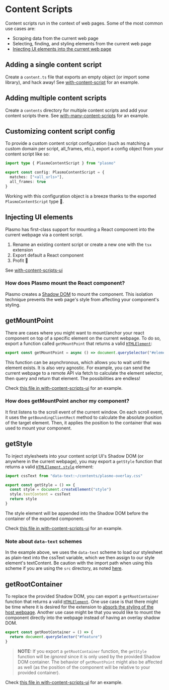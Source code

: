 # Content Scripts

Content scripts run in the context of web pages. Some of the most common use cases are:

- Scraping data from the current web page
- Selecting, finding, and styling elements from the current web page
- [Injecting UI elements into the current web page](#injecting-ui-elements)

## Adding a single content script

Create a `content.ts` file that exports an empty object (or import some library), and hack away! See [with-content-script](https://github.com/PlasmoHQ/examples/tree/main/with-content-script) for an example.

## Adding multiple content scripts

Create a `contents` directory for multiple content scripts and add your content scripts there. See [with-many-content-scripts](https://github.com/PlasmoHQ/examples/tree/main/with-many-content-scripts) for an example.

## Customizing content script config

To provide a custom content script configuration (such as matching a custom domain per script, all_frames, etc.), export a config object from your content script like so:

```ts
import type { PlasmoContentScript } from "plasmo"

export const config: PlasmoContentScript = {
  matches: ["<all_urls>"],
  all_frames: true
}
```

Working with this configuration object is a breeze thanks to the exported `PlasmoContentScript` type 🥳.

## Injecting UI elements

Plasmo has first-class support for mounting a React component into the current webpage via a content script.

1. Rename an existing content script or create a new one with the `tsx` extension
2. Export default a React component
3. Profit 🎉

See [with-content-scripts-ui](https://github.com/PlasmoHQ/examples/tree/main/with-content-scripts-ui)

### How does Plasmo mount the React component?

Plasmo creates a [Shadow DOM](https://developer.mozilla.org/en-US/docs/Web/Web_Components/Using_shadow_DOM) to mount the component. This isolation technique prevents the web page's style from affecting your component's styling.

## getMountPoint

There are cases where you might want to mount/anchor your react component on top of a specific element on the current webpage. To do so, export a function called `getMountPoint` that returns a valid [`HTMLElement`](https://developer.mozilla.org/en-US/docs/Web/API/HTMLElement):

```ts
export const getMountPoint = async () => document.querySelector("#element")
```

This function can be asynchronous, which allows you to wait until the element exists. It is also very agnostic. For example, you can send the current webpage to a remote API via fetch to calculate the element selector, then query and return that element. The possibilities are endless!

Check [this file in with-content-scripts-ui](https://github.com/PlasmoHQ/examples/blob/main/with-content-scripts-ui/contents/plasmo-mount.tsx) for an example.

### How does getMountPoint anchor my component?

It first listens to the scroll event of the current window. On each scroll event, it uses the `getBoundingClientRect` method to calculate the absolute position of the target element. Then, it applies the position to the container that was used to mount your component.

## getStyle

To inject stylesheets into your content script UI's Shadow DOM (or anywhere in the current webpage), you may export a `getStyle` function that returns a valid [`HTMLElement.style`](https://developer.mozilla.org/en-US/docs/Web/API/HTMLElement/style) element:

```ts
import cssText from "data-text:~/contents/plasmo-overlay.css"

export const getStyle = () => {
  const style = document.createElement("style")
  style.textContent = cssText
  return style
}
```

The style element will be appended into the Shadow DOM before the container of the exported component.

Check [this file in with-content-scripts-ui](https://github.com/PlasmoHQ/examples/blob/main/with-content-scripts-ui/contents/plasmo-overlay.tsx) for an example.

### Note about `data-text` schemes

In the example above, we uses the `data-text` scheme to load our stylesheet as plain-text into the cssText variable, which we then assign to our style element's textContent. Be caution with the import path when using this scheme if you are using the `src` directory, as noted [here](workflows/assets#data-base64-and-data-text-schemes).

## getRootContainer

To replace the provided Shadow DOM, you can export a `getRootContainer` function that returns a valid [`HTMLElement`](https://developer.mozilla.org/en-US/docs/Web/API/HTMLElement). One use case is that there might be time where it is desired for the extension to [absorb the styling of the host webpage](https://github.com/PlasmoHQ/plasmo/issues/10#issuecomment-1149499252). Another use case might be that you would like to mount the component directly into the webpage instead of having an overlay shadow DOM.

```ts
export const getRootContainer = () => {
  return document.querySelector("#feature")
}
```

> **NOTE:** If you export a `getRootContainer` function, the `getStyle` function will be _ignored_ since it is only used by the provided Shadow DOM container. The behavior of `getMountPoint` might also be affected as well (as the position of the component will be relative to your provided container).

Check [this file in with-content-scripts-ui](https://github.com/PlasmoHQ/examples/blob/main/with-content-scripts-ui/contents/plasmo-root-container.tsx) for an example.
